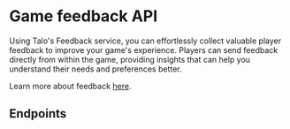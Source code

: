 
# Game feedback API

Using Talo's Feedback service, you can effortlessly collect valuable player feedback to improve your game's experience. Players can send feedback directly from within the game, providing insights that can help you understand their needs and preferences better.

Learn more about feedback [here](https://trytalo.com/feedback?utm_source=docs&utm_medium=api-docs).

## Endpoints

<ServiceDocumentation
  service='GameFeedbackAPIService'
  metaDescription="Talo's Feedback service lets you easily collect feedback directly from your players. Categories can be configured to help segment feedback."
/>
